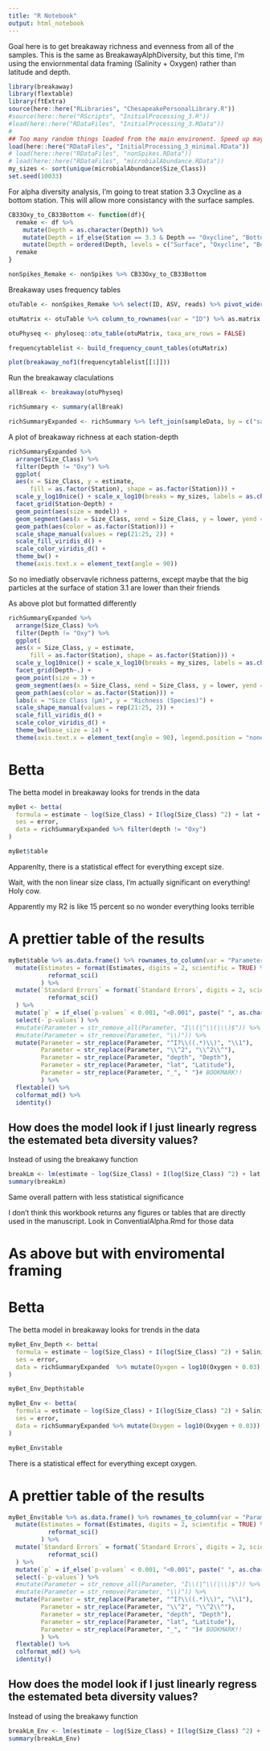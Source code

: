 ```yaml
---
title: "R Notebook"
output: html_notebook
---
```


Goal here is to get breakaway richness and evenness from all of the samples. 
This is the same as BreakawayAlphDiversity, but this time, I'm using the enviornmental data framing (Salinity + Oxygen) rather than latitude and depth.

```r
library(breakaway)
library(flextable)
library(ftExtra)
source(here::here("RLibraries", "ChesapeakePersonalLibrary.R"))
#source(here::here("RScripts", "InitialProcessing_3.R"))
#load(here::here("RDataFiles", "InitialProcessing_3.RData"))
#
## Too many random things loaded from the main environent. Speed up may be too much work.
load(here::here("RDataFiles", "InitialProcessing_3_minimal.RData"))
# load(here::here("RDataFiles", "nonSpikes.RData"))
# load(here::here("RDataFiles", "microbialAbundance.RData"))
my_sizes <- sort(unique(microbialAbundance$Size_Class))
set.seed(10033)
```

For alpha diversity analysis, I'm going to treat station 3.3 Oxycline as a bottom station.
This will allow more consistancy with the surface samples.

```r
CB33Oxy_to_CB33Bottom <- function(df){
  remake <- df %>%
    mutate(Depth = as.character(Depth)) %>%
    mutate(Depth = if_else(Station == 3.3 & Depth == "Oxycline", "Bottom", Depth)) %>%
    mutate(Depth = ordered(Depth, levels = c("Surface", "Oxycline", "Bottom")))
  remake
}

nonSpikes_Remake <- nonSpikes %>% CB33Oxy_to_CB33Bottom
```


Breakaway uses frequency tables
```r
otuTable <- nonSpikes_Remake %>% select(ID, ASV, reads) %>% pivot_wider(names_from = ASV, values_from = reads, id_cols = ID)

otuMatrix <- otuTable %>% column_to_rownames(var = "ID") %>% as.matrix %>% t()

otuPhyseq <- phyloseq::otu_table(otuMatrix, taxa_are_rows = FALSE)

frequencytablelist <- build_frequency_count_tables(otuMatrix)
```

```r
plot(breakaway_nof1(frequencytablelist[[1]]))
```
Run the breakaway claculations
```r
allBreak <- breakaway(otuPhyseq)

richSummary <- summary(allBreak)

richSummaryExpanded <- richSummary %>% left_join(sampleData, by = c("sample_names" = "ID"))
```

A plot of breakaway richness at each station-depth
```r
richSummaryExpanded %>%
  arrange(Size_Class) %>%
  filter(Depth != "Oxy") %>%
  ggplot(
  aes(x = Size_Class, y = estimate,
      fill = as.factor(Station), shape = as.factor(Station))) +
  scale_y_log10nice() + scale_x_log10(breaks = my_sizes, labels = as.character(my_sizes)) +
  facet_grid(Station~Depth) +
  geom_point(aes(size = model)) +
  geom_segment(aes(x = Size_Class, xend = Size_Class, y = lower, yend = upper, color = as.factor(Station))) +
  geom_path(aes(color = as.factor(Station))) +
  scale_shape_manual(values = rep(21:25, 2)) +
  scale_fill_viridis_d() +
  scale_color_viridis_d() +
  theme_bw() +
  theme(axis.text.x = element_text(angle = 90))
```

So no imediatly observavle richness patterns, except maybe that the big particles at the surface of station 3.1 are lower than their friends

As above plot but formatted differently
```r
richSummaryExpanded %>%
  arrange(Size_Class) %>%
  filter(Depth != "Oxy") %>%
  ggplot(
  aes(x = Size_Class, y = estimate,
      fill = as.factor(Station), shape = as.factor(Station))) +
  scale_y_log10nice() + scale_x_log10(breaks = my_sizes, labels = as.character(my_sizes)) +
  facet_grid(Depth~.) +
  geom_point(size = 3) +
  geom_segment(aes(x = Size_Class, xend = Size_Class, y = lower, yend = upper, color = as.factor(Station)), arrow = arrow(angle = 70, length = unit(0.05, "in"), ends = "both")) +
  geom_path(aes(color = as.factor(Station))) +
  labs(x = "Size Class (μm)", y = "Richness (Species)") +
  scale_shape_manual(values = rep(21:25, 2)) +
  scale_fill_viridis_d() +
  scale_color_viridis_d() +
  theme_bw(base_size = 14) +
  theme(axis.text.x = element_text(angle = 90), legend.position = "none")
```

# Betta
The betta model in breakaway looks for trends in the data

```r
myBet <- betta(
  formula = estimate ~ log(Size_Class) + I(log(Size_Class) ^2) + lat +  I(lat^2) + depth,
  ses = error,
  data = richSummaryExpanded %>% filter(depth != "Oxy")
)
```

```r
myBet$table
```

Apparenlty, there is a statistical effect for everything except size.

Wait, with the non linear size class, I'm actually significant on everything!
Holy cow.

Apparently my R2 is like 15 percent so no wonder everything looks terrible

# A prettier table of the results
```r



myBet$table %>% as.data.frame() %>% rownames_to_column(var = "Parameter") %>%
  mutate(Estimates = format(Estimates, digits = 2, scientific = TRUE) %>%
           reformat_sci()
         ) %>%
  mutate(`Standard Errors` = format(`Standard Errors`, digits = 2, scientific = TRUE) %>%
           reformat_sci()
  ) %>%
  mutate(`p` = if_else(`p-values` < 0.001, "<0.001", paste(" ", as.character(`p-values`)))) %>%
  select(-`p-values`) %>%
  #mutate(Parameter = str_remove_all(Parameter, "I\\(|^\\(|\\)$")) %>% # why won't it remove left facing parentheses
  #mutate(Parameter = str_remove(Parameter, "\\)")) %>%
  mutate(Parameter = str_replace(Parameter, "^I?\\((.*)\\)", "\\1"),
         Parameter = str_replace(Parameter, "\\^2", "\\^2\\^"),
         Parameter = str_replace(Parameter, "depth", "Depth"),
         Parameter = str_replace(Parameter, "lat", "Latitude"),
         Parameter = str_replace(Parameter, "_", " ")# BOOKMARK!!
         ) %>%
  flextable() %>%
  colformat_md() %>%
  identity()
```

## How does the model look if I just linearly regress the estemated beta diversity values?
Instead of using the breakawy function

```r
breakLm <- lm(estimate ~ log(Size_Class) + I(log(Size_Class) ^2) + lat +  I(lat^2) + depth, data = richSummaryExpanded)
summary(breakLm)
```
Same overall pattern with less statistical significance

I don't think this workbook returns any figures or tables that are directly used in the manuscript. Look in 
ConventialAlpha.Rmd for those data

######################
# As above but with enviromental framing
##########################

# Betta
The betta model in breakaway looks for trends in the data

```r
myBet_Env_Depth <- betta(
  formula = estimate ~ log(Size_Class) + I(log(Size_Class) ^2) + Salinity +  I(Salinity^2) +Oxygen + depth,
  ses = error,
  data = richSummaryExpanded  %>% mutate(Oyxgen = log10(Oxygen + 0.03))
)
```

```r
myBet_Env_Depth$table
```


```r
myBet_Env <- betta(
  formula = estimate ~ log(Size_Class) + I(log(Size_Class) ^2) + Salinity +  I(Salinity^2) +Oxygen,
  ses = error,
  data = richSummaryExpanded %>% mutate(Oxygen = log10(Oxygen + 0.03))
)
```

```r
myBet_Env$table
```

There is a statistical effect for everything except oxygen.



# A prettier table of the results
```r



myBet_Env$table %>% as.data.frame() %>% rownames_to_column(var = "Parameter") %>%
  mutate(Estimates = format(Estimates, digits = 2, scientific = TRUE) %>%
           reformat_sci()
         ) %>%
  mutate(`Standard Errors` = format(`Standard Errors`, digits = 2, scientific = TRUE) %>%
           reformat_sci()
  ) %>%
  mutate(`p` = if_else(`p-values` < 0.001, "<0.001", paste(" ", as.character(`p-values`)))) %>%
  select(-`p-values`) %>%
  #mutate(Parameter = str_remove_all(Parameter, "I\\(|^\\(|\\)$")) %>% # why won't it remove left facing parentheses
  #mutate(Parameter = str_remove(Parameter, "\\)")) %>%
  mutate(Parameter = str_replace(Parameter, "^I?\\((.*)\\)", "\\1"),
         Parameter = str_replace(Parameter, "\\^2", "\\^2\\^"),
         Parameter = str_replace(Parameter, "depth", "Depth"),
         Parameter = str_replace(Parameter, "lat", "Latitude"),
         Parameter = str_replace(Parameter, "_", " ")# BOOKMARK!!
         ) %>%
  flextable() %>%
  colformat_md() %>%
  identity()
```

## How does the model look if I just linearly regress the estemated beta diversity values?
Instead of using the breakawy function

```r
breakLm_Env <- lm(estimate ~ log(Size_Class) + I(log(Size_Class) ^2) + Salinity +  I(Salinity^2) + Oxygen + depth, data = richSummaryExpanded %>% mutate(Oxygen = log10(Oxygen + 0.03)))
summary(breakLm_Env)
```